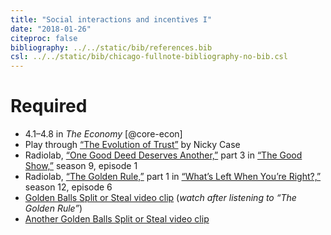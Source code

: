 ```yaml
---
title: "Social interactions and incentives I"
date: "2018-01-26"
citeproc: false
bibliography: ../../static/bib/references.bib
csl: ../../static/bib/chicago-fullnote-bibliography-no-bib.csl
---
```


# Required

- <i class="fa fa-book" aria-hidden="true"></i> 4.1–4.8 in *The Economy* [@core-econ]
- <i class="fa fa-trophy" aria-hidden="true"></i> Play through ["The Evolution of Trust"](http://ncase.me/trust/) by Nicky Case
- <i class="fa fa-podcast" aria-hidden="true"></i> Radiolab, ["One Good Deed Deserves Another,"](http://www.radiolab.org/story/104010-one-good-deed-deserves-another/) part 3 in ["The Good Show,"](http://www.radiolab.org/story/103951-the-good-show/) season 9, episode 1
- <i class="fa fa-podcast" aria-hidden="true"></i> Radiolab, ["The Golden Rule,"](http://www.radiolab.org/story/golden-rule/) part 1 in ["What's Left When You're Right?,"](http://www.radiolab.org/story/whats-left-when-youre-right/) season 12, episode 6
- <i class="fa fa-youtube" aria-hidden="true"></i> [Golden Balls Split or Steal video clip](https://www.youtube.com/watch?v=S0qjK3TWZE8) (*watch after listening to "The Golden Rule"*)
- <i class="fa fa-youtube" aria-hidden="true"></i> [Another Golden Balls Split or Steal video clip](https://www.youtube.com/watch?v=p3Uos2fzIJ0)
